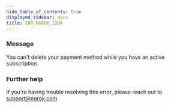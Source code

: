 ```yaml
---
hide_table_of_contents: true
displayed_sidebar: docs
title: ERR_NGROK_1204
---
```


### Message

You can't delete your payment method while you have an active subscription.

<ErrorDetails />

### Further help

If you're having trouble resolving this error, please reach out to [support@ngrok.com](mailto:support@ngrok.com?subject=Help%20with%20ERR_NGROK_1204)
